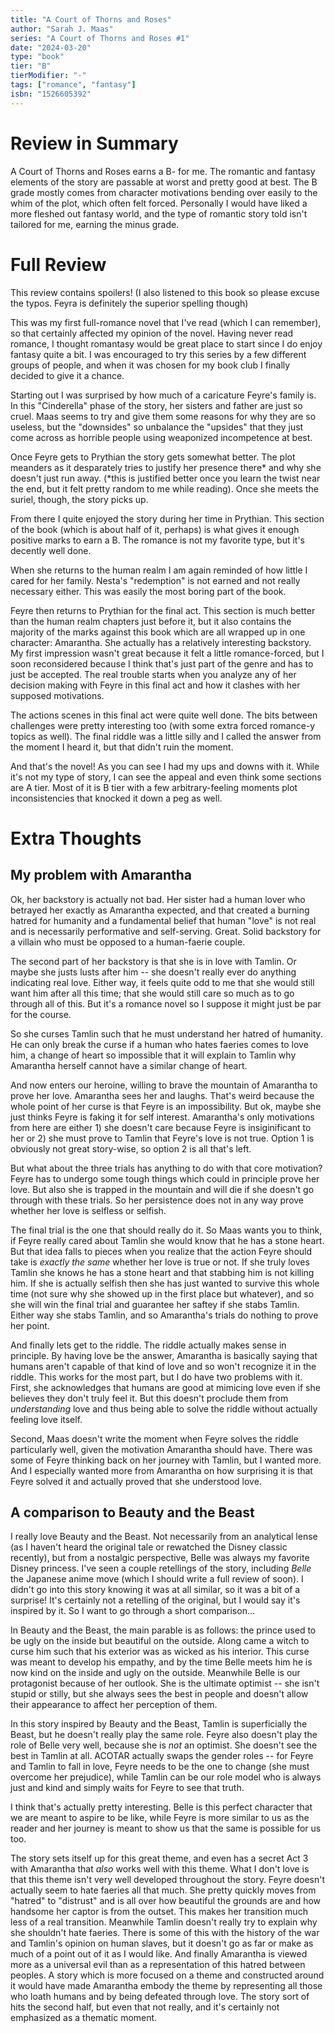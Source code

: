 ```yaml
---
title: "A Court of Thorns and Roses"
author: "Sarah J. Maas"
series: "A Court of Thorns and Roses #1"
date: "2024-03-20"
type: "book"
tier: "B"
tierModifier: "-"
tags: ["romance", "fantasy"]
isbn: "1526605392"
---
```

# Review in Summary
A Court of Thorns and Roses earns a B- for me. The romantic and fantasy elements of the story are passable at worst and pretty good at best. The B grade mostly comes from character motivations bending over easily to the whim of the plot, which often felt forced. Personally I would have liked a more fleshed out fantasy world, and the type of romantic story told isn't tailored for me, earning the minus grade.

# Full Review
This review contains spoilers! (I also listened to this book so please excuse the typos. Feyra is definitely the superior spelling though)

This was my first full-romance novel that I've read (which I can remember), so that certainly affected my opinion of the novel. Having never read romance, I thought romantasy would be great place to start since I do enjoy fantasy quite a bit. I was encouraged to try this series by a few different groups of people, and when it was chosen for my book club I finally decided to give it a chance.

Starting out I was surprised by how much of a caricature Feyre's family is. In this "Cinderella" phase of the story, her sisters and father are just so cruel. Maas seems to try and give them some reasons for why they are so useless, but the "downsides" so unbalance the "upsides" that they just come across as horrible people using weaponized incompetence at best.

Once Feyre gets to Prythian the story gets somewhat better. The plot meanders as it desparately tries to justify her presence there\* and why she doesn't just run away. (\*this is justified better once you learn the twist near the end, but it felt pretty random to me while reading). Once she meets the suriel, though, the story picks up.

From there I quite enjoyed the story during her time in Prythian. This section of the book (which is about half of it, perhaps) is what gives it enough positive marks to earn a B. The romance is not my favorite type, but it's decently well done.

When she returns to the human realm I am again reminded of how little I cared for her family. Nesta's "redemption" is not earned and not really necessary either. This was easily the most boring part of the book.

Feyre then returns to Prythian for the final act. This section is much better than the human realm chapters just before it, but it also contains the majority of the marks against this book which are all wrapped up in one character: Amarantha. She actually has a relatively interesting backstory. My first impression wasn't great because it felt a little romance-forced, but I soon reconsidered because I think that's just part of the genre and has to just be accepted. The real trouble starts when you analyze any of her decision making with Feyre in this final act and how it clashes with her supposed motivations.

The actions scenes in this final act were quite well done. The bits between challenges were pretty interesting too (with some extra forced romance-y topics as well). The final riddle was a little silly and I called the answer from the moment I heard it, but that didn't ruin the moment.

And that's the novel! As you can see I had my ups and downs with it. While it's not my type of story, I can see the appeal and even think some sections are A tier. Most of it is B tier with a few arbitrary-feeling moments plot inconsistencies that knocked it down a peg as well.

# Extra Thoughts
## My problem with Amarantha
Ok, her backstory is actually not bad. Her sister had a human lover who betrayed her exactly as Amarantha expected, and that created a burning hatred for humanity and a fundamental belief that human "love" is not real and is necessarily performative and self-serving. Great. Solid backstory for a villain who must be opposed to a human-faerie couple.

The second part of her backstory is that she is in love with Tamlin. Or maybe she justs lusts after him -- she doesn't really ever do anything indicating real love. Either way, it feels quite odd to me that she would still want him after all this time; that she would still care so much as to go through all of this. But it's a romance novel so I suppose it might just be par for the course.

So she curses Tamlin such that he must understand her hatred of humanity. He can only break the curse if a human who hates faeries comes to love him, a change of heart so impossible that it will explain to Tamlin why Amarantha herself cannot have a similar change of heart.

And now enters our heroine, willing to brave the mountain of Amarantha to prove her love. Amarantha sees her and laughs. That's weird because the whole point of her curse is that Feyre is an impossibility. But ok, maybe she just thinks Feyre is faking it for self interest. Amarantha's only motivations from here are either 1) she doesn't care because Feyre is insiginificant to her or 2) she must prove to Tamlin that Feyre's love is not true. Option 1 is obviously not great story-wise, so option 2 is all that's left.

But what about the three trials has anything to do with that core motivation? Feyre has to undergo some tough things which could in principle prove her love. But also she is trapped in the mountain and will die if she doesn't go through with these trials. So her persistence does not in any way prove whether her love is selfless or selfish.

The final trial is the one that should really do it. So Maas wants you to think, if Feyre really cared about Tamlin she would know that he has a stone heart. But that idea falls to pieces when you realize that the action Feyre should take is _exactly the same_ whether her love is true or not. If she truly loves Tamlin she knows he has a stone heart and that stabbing him is not killing him. If she is actually selfish then she has just wanted to survive this whole time (not sure why she showed up in the first place but whatever), and so she will win the final trial and guarantee her saftey if she stabs Tamlin. Either way she stabs Tamlin, and so Amarantha's trials do nothing to prove her point.

And finally lets get to the riddle. The riddle actually makes sense in principle. By having love be the answer, Amarantha is basically saying that humans aren't capable of that kind of love and so won't recognize it in the riddle. This works for the most part, but I do have two problems with it. First, she acknowledges that humans are good at mimicing love even if she believes they don't truly feel it. But this doesn't proclude them from _understanding_ love and thus being able to solve the riddle without actually feeling love itself.

Second, Maas doesn't write the moment when Feyre solves the riddle particularly well, given the motivation Amarantha should have. There was some of Feyre thinking back on her journey with Tamlin, but I wanted more. And I especially wanted more from Amarantha on how surprising it is that Feyre solved it and actually proved that she understood love.

## A comparison to Beauty and the Beast
I really love Beauty and the Beast. Not necessarily from an analytical lense (as I haven't heard the original tale or rewatched the Disney classic recently), but from a nostalgic perspective, Belle was always my favorite Disney princess. I've seen a couple retellings of the story, including _Belle_ the Japanese anime move (which I should write a full review of soon). I didn't go into this story knowing it was at all similar, so it was a bit of a surprise! It's certainly not a retelling of the original, but I would say it's inspired by it. So I want to go through a short comparison...

In Beauty and the Beast, the main parable is as follows: the prince used to be ugly on the inside but beautiful on the outside. Along came a witch to curse him such that his exterior was as wicked as his interior. This curse was meant to develop his empathy, and by the time Belle meets him he is now kind on the inside and ugly on the outside. Meanwhile Belle is our protagonist because of her outlook. She is the ultimate optimist -- she isn't stupid or stilly, but she always sees the best in people and doesn't allow their appearance to affect her perception of them.

In this story inspired by Beauty and the Beast, Tamlin is superficially the Beast, but he doesn't really play the same role. Feyre also doesn't play the role of Belle very well, because she is _not_ an optimist. She doesn't see the best in Tamlin at all. ACOTAR actually swaps the gender roles -- for Feyre and Tamlin to fall in love, Feyre needs to be the one to change (she must overcome her prejudice), while Tamlin can be our role model who is always just and kind and simply waits for Feyre to see that truth.

I think that's actually pretty interesting. Belle is this perfect character that we are meant to aspire to be like, while Feyre is more similar to us as the reader and her journey is meant to show us that the same is possible for us too.

The story sets itself up for this great theme, and even has a secret Act 3 with Amarantha that _also_ works well with this theme. What I don't love is that this theme isn't very well developed throughout the story. Feyre doesn't actually seem to hate faeries all that much. She pretty quickly moves from "hatred" to "distrust" and is all over how beautiful the grounds are and how handsome her captor is from the outset. This makes her transition much less of a real transition. Meanwhile Tamlin doesn't really try to explain why she shouldn't hate faeries. There is some of this with the history of the war and Tamlin's opinion on human slaves, but it doesn't go as far or make as much of a point out of it as I would like. And finally Amarantha is viewed more as a universal evil than as a representation of this hatred between peoples. A story which is more focused on a theme and constructed around it would have made Amarantha embody the theme by representing all those who loath humans and by being defeated through love. The story sort of hits the second half, but even that not really, and it's certainly not emphasized as a thematic moment.
